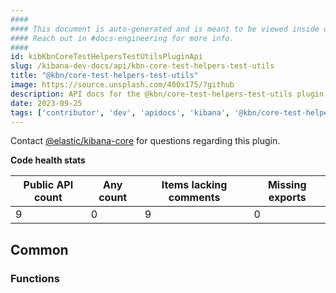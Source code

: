 ```yaml
---
####
#### This document is auto-generated and is meant to be viewed inside our experimental, new docs system.
#### Reach out in #docs-engineering for more info.
####
id: kibKbnCoreTestHelpersTestUtilsPluginApi
slug: /kibana-dev-docs/api/kbn-core-test-helpers-test-utils
title: "@kbn/core-test-helpers-test-utils"
image: https://source.unsplash.com/400x175/?github
description: API docs for the @kbn/core-test-helpers-test-utils plugin
date: 2023-09-25
tags: ['contributor', 'dev', 'apidocs', 'kibana', '@kbn/core-test-helpers-test-utils']
---
```




Contact [@elastic/kibana-core](https://github.com/orgs/elastic/teams/kibana-core) for questions regarding this plugin.

**Code health stats**

| Public API count  | Any count | Items lacking comments | Missing exports |
|-------------------|-----------|------------------------|-----------------|
| 9 | 0 | 9 | 0 |

## Common

### Functions
<DocDefinitionList data={kbnCoreTestHelpersTestUtilsObj.common.functions}/>


